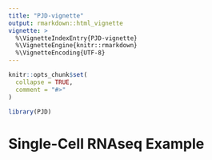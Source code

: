 ```yaml
---
title: "PJD-vignette"
output: rmarkdown::html_vignette
vignette: >
  %\VignetteIndexEntry{PJD-vignette}
  %\VignetteEngine{knitr::rmarkdown}
  %\VignetteEncoding{UTF-8}
---
```


```r
knitr::opts_chunk$set(
  collapse = TRUE,
  comment = "#>"
)
```

```r
library(PJD)
```

# Single-Cell RNAseq Example

